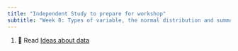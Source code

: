 ```yaml
---
title: "Independent Study to prepare for workshop"
subtitle: "Week 8: Types of variable, the normal distribution and summarising data"
---
```


1.  📖 Read [Ideas about data](https://3mmarand.github.io/comp4biosci/ideas_about_data.html)



